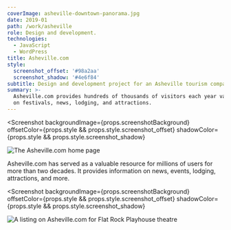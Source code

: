```yaml
---
coverImage: asheville-downtown-panorama.jpg
date: 2019-01
path: /work/asheville
role: Design and development.
technologies:
  - JavaScript
  - WordPress
title: Asheville.com
style:
  screenshot_offset: '#98a2aa'
  screenshot_shadow: '#4e6f84'
subtitle: Design and development project for an Asheville tourism company.
summary: >-
  Asheville.com provides hundreds of thousands of visitors each year valuable information
  on festivals, news, lodging, and attractions.
---
```


<Screenshot
  backgroundImage={props.screenshotBackground}
  offsetColor={props.style && props.style.screenshot_offset}
  shadowColor={props.style && props.style.screenshot_shadow}
>

![The Asheville.com home page](./asheville-home.png)

</Screenshot>

Asheville.com has served as a valuable resource for millions of users for more than two
decades. It provides information on news, events, lodging, attractions, and more.

<Screenshot
  backgroundImage={props.screenshotBackground}
  offsetColor={props.style && props.style.screenshot_offset}
  shadowColor={props.style && props.style.screenshot_shadow}
>

![A listing on Asheville.com for Flat Rock Playhouse theatre](./asheville-listing.png)

</Screenshot>
